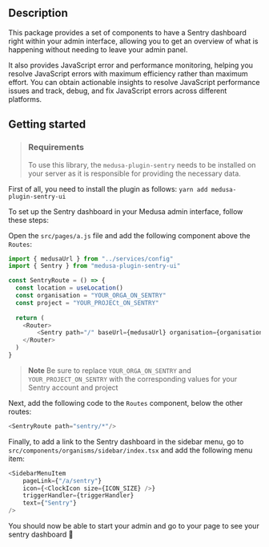 
## Description

This package provides a set of components to have a Sentry dashboard right within your admin interface, allowing you to get an overview of what is happening without needing to leave your admin panel.

It also provides JavaScript error and performance monitoring, helping you resolve JavaScript errors with maximum efficiency rather than maximum effort. You can obtain actionable insights to resolve JavaScript performance issues and track, debug, and fix JavaScript errors across different platforms.

## Getting started

> ### Requirements
> To use this library, the `medusa-plugin-sentry` needs to be installed on your server
> as it is responsible for providing the necessary data.

First of all, you need to install the plugin as follows: `yarn add medusa-plugin-sentry-ui`

To set up the Sentry dashboard in your Medusa admin interface, follow these steps:

Open the `src/pages/a.js` file and add the following component above the `Routes`:
```javascript
import { medusaUrl } from "../services/config"
import { Sentry } from "medusa-plugin-sentry-ui"

const SentryRoute = () => {
  const location = useLocation()
  const organisation = "YOUR_ORGA_ON_SENTRY"
  const project = "YOUR_PROJECt_ON_SENTRY"
  
  return (
    <Router>
        <Sentry path="/" baseUrl={medusaUrl} organisation={organisation} project={project} location={location} />
    </Router>
  )
}
```
> **Note**
> Be sure to replace `YOUR_ORGA_ON_SENTRY` and `YOUR_PROJECT_ON_SENTRY` with the corresponding values for your Sentry account and project


Next, add the following code to the `Routes` component, below the other routes:
```javascript
<SentryRoute path="sentry/*"/>
```

Finally, to add a link to the Sentry dashboard in the sidebar menu, go to `src/components/organisms/sidebar/index.tsx` and add the following menu item:
```javascript
<SidebarMenuItem
    pageLink={"/a/sentry"}
    icon={<ClockIcon size={ICON_SIZE} />}
    triggerHandler={triggerHandler}
    text={"Sentry"}
/>
```

You should now be able to start your admin and go to your page to see your sentry dashboard :rocket:
